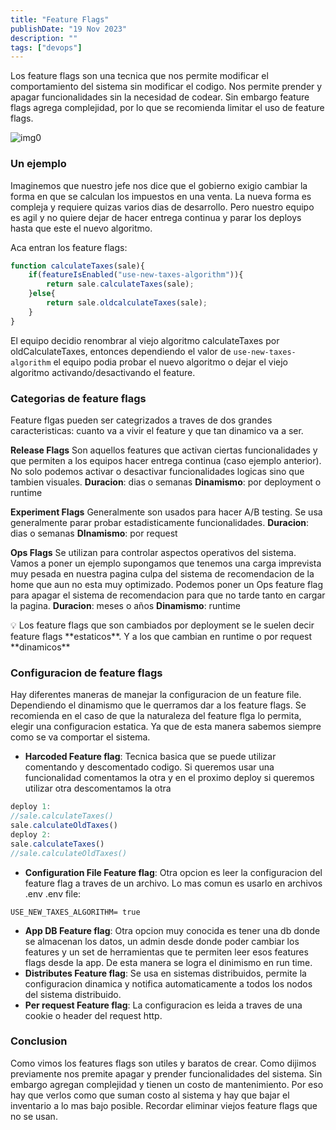 ```yaml
---
title: "Feature Flags"
publishDate: "19 Nov 2023"
description: ""
tags: ["devops"]
---
```


Los feature flags son una tecnica que nos permite modificar el comportamiento del sistema sin modificar el codigo. Nos permite prender y apagar funcionalidades sin la necesidad de codear. Sin embargo feature flags agrega complejidad, por lo que se recomienda limitar el uso de feature flags.

![img0](./0.png)

### Un ejemplo

Imaginemos que nuestro jefe nos dice que el gobierno exigio cambiar la forma en que se calculan los impuestos en una venta. La nueva forma es compleja y requiere quizas varios dias de desarrollo. Pero nuestro equipo es agil y no quiere dejar de hacer entrega continua y parar los deploys hasta que este el nuevo algoritmo.

Aca entran los feature flags:

```jsx
function calculateTaxes(sale){
	if(featureIsEnabled("use-new-taxes-algorithm")){
		return sale.calculateTaxes(sale);
	}else{
		return sale.oldcalculateTaxes(sale);
	}
}
```

El equipo decidio renombrar al viejo algoritmo calculateTaxes por oldCalculateTaxes, entonces dependiendo el valor de `use-new-taxes-algorithm` el equipo podia probar el nuevo algoritmo o dejar el viejo algoritmo activando/desactivando el feature.

### Categorias de feature flags

Feature flgas pueden ser categrizados a traves de dos grandes caracteristicas: cuanto va a vivir el feature y que tan dinamico va a ser.

**Release Flags**
Son aquellos features que activan ciertas funcionalidades y que permiten a los equipos hacer entrega continua (caso ejemplo anterior). No solo podemos activar o desactivar funcionalidades logicas sino que tambien visuales.
**Duracion**: dias o semanas
**Dinamismo**: por deployment o runtime

**Experiment Flags**
Generalmente son usados para hacer A/B testing. Se usa generalmente parar probar estadisticamente funcionalidades.
**Duracion**: dias o semanas
**DInamismo**: por request

**Ops Flags**
Se utilizan para controlar aspectos operativos del sistema. Vamos a poner un ejemplo supongamos que tenemos una carga imprevista muy pesada en nuestra pagina culpa del sistema de recomendacion de la home que aun no esta muy optimizado. Podemos poner un Ops feature flag para apagar el sistema de recomendacion para que no tarde tanto en cargar la pagina.
**Duracion**: meses o años
**Dinamismo**: runtime

<aside>
💡  Los feature flags que son cambiados por deployment se le suelen decir feature flags **estaticos**. Y a los que cambian en runtime o por request **dinamicos**

</aside>

### Configuracion de feature flags

Hay diferentes maneras de manejar la configuracion de un feature file. Dependiendo el dinamismo que le querramos dar a los feature flags. Se recomienda en el caso de que la naturaleza del feature flga lo permita, elegir una configuracion estatica. Ya que de esta manera sabemos siempre como se va comportar el sistema.

- **Harcoded Feature flag**: Tecnica basica que se puede utilizar comentando y descomentado codigo. Si queremos usar una funcionalidad comentamos la otra y en el proximo deploy si queremos utilizar otra descomentamos la otra

```jsx
deploy 1:
//sale.calculateTaxes()
sale.calculateOldTaxes()
deploy 2:
sale.calculateTaxes()
//sale.calculateOldTaxes()
```

- **Configuration File Feature flag**: Otra opcion es leer la configuracion del feature flag a traves de un archivo. Lo mas comun es usarlo en archivos .env
.env file:

```
USE_NEW_TAXES_ALGORITHM= true
```

- **App DB Feature flag**: Otra opcion muy conocida es tener una db donde se almacenan los datos, un admin desde donde poder cambiar los features y un set de herramientas que te permiten leer esos features flags desde la app. De esta manera se logra el dinimismo en run time.
- **Distributes Feature flag**: Se usa en sistemas distribuidos, permite la configuracion dinamica y notifica automaticamente a todos los nodos del sistema distribuido.
- **Per request Feature flag**: La configuracion es leida a traves de una cookie o header del request http.

### Conclusion

Como vimos los features flags son utiles y baratos de crear. Como dijimos previamente nos premite apagar y prender funcionalidades del sistema. Sin embargo agregan complejidad y tienen un costo de mantenimiento. Por eso hay que verlos como que suman costo al sistema y hay que bajar el inventario a lo mas bajo posible. Recordar eliminar viejos feature flags que no se usan.
